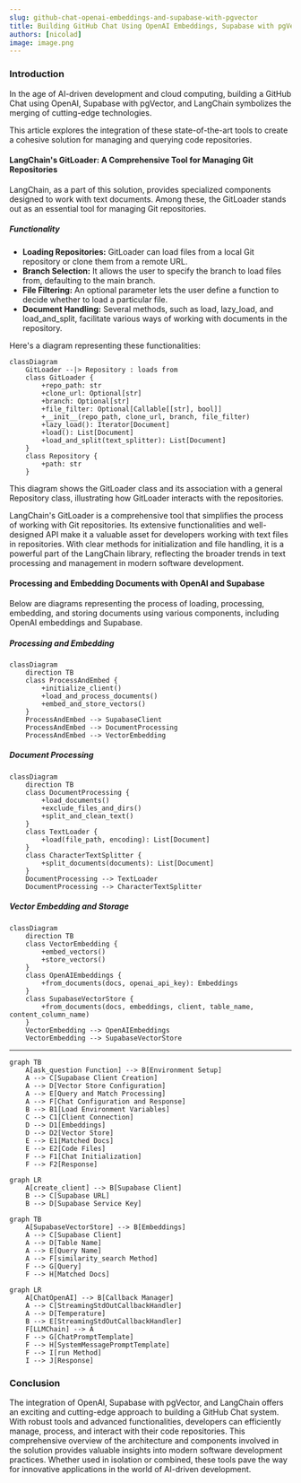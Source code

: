 ```yaml
---
slug: github-chat-openai-embeddings-and-supabase-with-pgvector
title: Building GitHub Chat Using OpenAI Embeddings, Supabase with pgVector, and LangChain
authors: [nicolad]
image: image.png
---
```


### Introduction

In the age of AI-driven development and cloud computing, building a GitHub Chat using OpenAI, Supabase with pgVector, and LangChain symbolizes the merging of cutting-edge technologies.

This article explores the integration of these state-of-the-art tools to create a cohesive solution for managing and querying code repositories.

#### LangChain's GitLoader: A Comprehensive Tool for Managing Git Repositories

LangChain, as a part of this solution, provides specialized components designed to work with text documents. Among these, the GitLoader stands out as an essential tool for managing Git repositories.

##### Functionality

- **Loading Repositories:** GitLoader can load files from a local Git repository or clone them from a remote URL.
- **Branch Selection:** It allows the user to specify the branch to load files from, defaulting to the main branch.
- **File Filtering:** An optional parameter lets the user define a function to decide whether to load a particular file.
- **Document Handling:** Several methods, such as load, lazy_load, and load_and_split, facilitate various ways of working with documents in the repository.

Here's a diagram representing these functionalities:

```mermaid
classDiagram
    GitLoader --|> Repository : loads from
    class GitLoader {
        +repo_path: str
        +clone_url: Optional[str]
        +branch: Optional[str]
        +file_filter: Optional[Callable[[str], bool]]
        +__init__(repo_path, clone_url, branch, file_filter)
        +lazy_load(): Iterator[Document]
        +load(): List[Document]
        +load_and_split(text_splitter): List[Document]
    }
    class Repository {
        +path: str
    }
```

This diagram shows the GitLoader class and its association with a general Repository class, illustrating how GitLoader interacts with the repositories.

LangChain's GitLoader is a comprehensive tool that simplifies the process of working with Git repositories. Its extensive functionalities and well-designed API make it a valuable asset for developers working with text files in repositories. With clear methods for initialization and file handling, it is a powerful part of the LangChain library, reflecting the broader trends in text processing and management in modern software development.

#### Processing and Embedding Documents with OpenAI and Supabase

Below are diagrams representing the process of loading, processing, embedding, and storing documents using various components, including OpenAI embeddings and Supabase.

##### Processing and Embedding

```mermaid
classDiagram
    direction TB
    class ProcessAndEmbed {
        +initialize_client()
        +load_and_process_documents()
        +embed_and_store_vectors()
    }
    ProcessAndEmbed --> SupabaseClient
    ProcessAndEmbed --> DocumentProcessing
    ProcessAndEmbed --> VectorEmbedding
```

##### Document Processing

```mermaid
classDiagram
    direction TB
    class DocumentProcessing {
        +load_documents()
        +exclude_files_and_dirs()
        +split_and_clean_text()
    }
    class TextLoader {
        +load(file_path, encoding): List[Document]
    }
    class CharacterTextSplitter {
        +split_documents(documents): List[Document]
    }
    DocumentProcessing --> TextLoader
    DocumentProcessing --> CharacterTextSplitter
```

##### Vector Embedding and Storage

```mermaid
classDiagram
    direction TB
    class VectorEmbedding {
        +embed_vectors()
        +store_vectors()
    }
    class OpenAIEmbeddings {
        +from_documents(docs, openai_api_key): Embeddings
    }
    class SupabaseVectorStore {
        +from_documents(docs, embeddings, client, table_name, content_column_name)
    }
    VectorEmbedding --> OpenAIEmbeddings
    VectorEmbedding --> SupabaseVectorStore
```

---

```mermaid
graph TB
    A[ask_question Function] --> B[Environment Setup]
    A --> C[Supabase Client Creation]
    A --> D[Vector Store Configuration]
    A --> E[Query and Match Processing]
    A --> F[Chat Configuration and Response]
    B --> B1[Load Environment Variables]
    C --> C1[Client Connection]
    D --> D1[Embeddings]
    D --> D2[Vector Store]
    E --> E1[Matched Docs]
    E --> E2[Code Files]
    F --> F1[Chat Initialization]
    F --> F2[Response]
```

```mermaid
graph LR
    A[create_client] --> B[Supabase Client]
    B --> C[Supabase URL]
    B --> D[Supabase Service Key]
```

```mermaid
graph TB
    A[SupabaseVectorStore] --> B[Embeddings]
    A --> C[Supabase Client]
    A --> D[Table Name]
    A --> E[Query Name]
    A --> F[similarity_search Method]
    F --> G[Query]
    F --> H[Matched Docs]
```

```mermaid
graph LR
    A[ChatOpenAI] --> B[Callback Manager]
    A --> C[StreamingStdOutCallbackHandler]
    A --> D[Temperature]
    B --> E[StreamingStdOutCallbackHandler]
    F[LLMChain] --> A
    F --> G[ChatPromptTemplate]
    F --> H[SystemMessagePromptTemplate]
    F --> I[run Method]
    I --> J[Response]
```

### Conclusion

The integration of OpenAI, Supabase with pgVector, and LangChain offers an exciting and cutting-edge approach to building a GitHub Chat system.
With robust tools and advanced functionalities, developers can efficiently manage, process, and interact with their code repositories. This comprehensive overview of the architecture and components involved in the solution provides valuable insights into modern software development practices. Whether used in isolation or combined, these tools pave the way for innovative applications in the world of AI-driven development.
